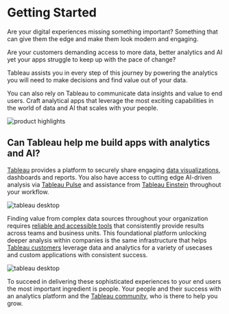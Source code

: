 # Getting Started

Are your digital experiences <span className='text-orange-600 font-bold italic'>missing something important</span>? Something that can give them the edge and
make them look modern and engaging.

Are your customers demanding access to <span className='text-emerald-600 font-bold italic'>more data, better analytics and AI</span>  yet your apps struggle to
keep up with the pace of change?

Tableau assists you in every step of this journey by powering the analytics you will need to make
decisions and find value out of your data.

You can also rely on Tableau to communicate data insights and value to end users. Craft analytical apps
that leverage the most exciting capabilities in the world of <span className='text-indigo-600 font-bold italic'>data and AI that scales with your people</span>.

![product highlights](/img/tableau/stock/showcase.png)

## Can Tableau help me build apps with analytics and AI?

[Tableau](https://www.tableau.com/products/tableau) provides a platform to securely share engaging [data visualizations](https://www.tableau.com/products/desktop),
dashboards and reports. You also have access to cutting edge AI-driven analysis via [Tableau Pulse](https://www.tableau.com/products/tableau-pulse)
and assistance from [Tableau Einstein](https://www.tableau.com/blog/einstein-copilot-tableau-data-analysis-with-ai)
throughout your workflow.

![tableau desktop](/img/tableau/stock/tableau_ai.png)

Finding value from complex data sources throughout your organization requires [reliable and accessible tools](https://www.tableau.com/products/desktop)
that consistently provide results across teams and business units. This foundational platform unlocking deeper analysis within
companies is the same infrastructure that helps [Tableau customers](https://www.tableau.com/solutions) leverage data and analytics
for a variety of usecases and custom applications with consistent success.

![tableau desktop](/img/tableau/stock/desktop_hero.png)

To succeed in delivering these sophisticated experiences to your end users the most
<span className='text-orange-600 font-bold italic'>important ingredient is people</span>.
Your people and their success with an analytics platform and the [Tableau community](https://www.tableau.com/community),
who is there to help you grow.
